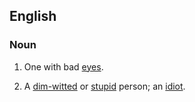 ==English==

===Noun===
{{en-noun}}

# {{obsolete}} One with bad [[eyes]].
# A [[dim-witted]] or [[stupid]] person; an [[idiot]].